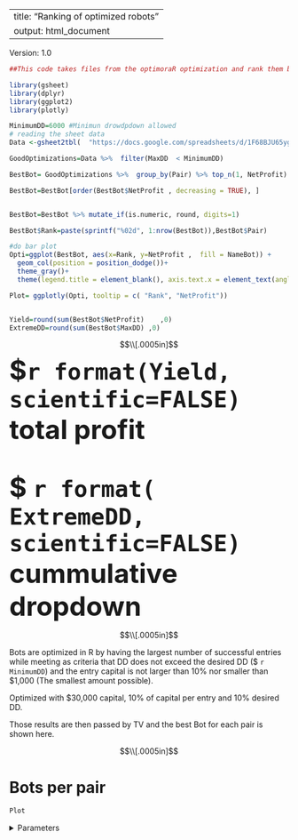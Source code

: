 
---
title: "Ranking of optimized robots"
output: html_document
---

Version: 1.0

```r
##This code takes files from the optimoraR optimization and rank them by best results.

library(gsheet)
library(dplyr)
library(ggplot2)
library(plotly)

MinimumDD=6000 #Minimun drowdpdown allowed
# reading the sheet data
Data <-gsheet2tbl(  "https://docs.google.com/spreadsheets/d/1F68BJU65ygqCHldMSVrbu82b4_WTIUN8go4jdopu21E/edit?usp=sharing")

GoodOptimizations=Data %>%  filter(MaxDD  < MinimumDD)

BestBot= GoodOptimizations %>%  group_by(Pair) %>% top_n(1, NetProfit) #top Bot by profit within desire DD

BestBot=BestBot[order(BestBot$NetProfit , decreasing = TRUE), ] 


BestBot=BestBot %>% mutate_if(is.numeric, round, digits=1)

BestBot$Rank=paste(sprintf("%02d", 1:nrow(BestBot)),BestBot$Pair)

#do bar plot
Opti=ggplot(BestBot, aes(x=Rank, y=NetProfit ,  fill = NameBot)) +
  geom_col(position = position_dodge())+
  theme_gray()+ 
  theme(legend.title = element_blank(), axis.text.x = element_text(angle = 90, vjust = 0.5, hjust=1))

Plot= ggplotly(Opti, tooltip = c( "Rank", "NetProfit"))


Yield=round(sum(BestBot$NetProfit)    ,0)
ExtremeDD=round(sum(BestBot$MaxDD) ,0)   
```

$$\\[.0005in]$$
 <font size="25"> **$`r format(Yield, scientific=FALSE)`  total profit** </font>     
 
 </br>
 
 <font size="10"> **$ `r format( ExtremeDD, scientific=FALSE)` cummulative dropdown** </font>


$$\\[.0005in]$$

Bots are optimized in R by having the largest number of successful entries while meeting as criteria that DD does not exceed the desired DD ($ `r MinimumDD`) and the entry capital is not larger than 10% nor smaller than $1,000 (The smallest amount possible).


Optimized with $30,000 capital, 10% of capital per entry and 10% desired DD.

Those results are then passed by TV and the best Bot for each pair is shown here.


$$\\[.0005in]$$




# Bots per pair


```r
Plot

```

    
  

<details>
  <summary>Parameters</summary>
```r
BestBot=BestBot[,c("Pair", "NameBot",   "Configuration",    "NetProfit", "MaxDD")]
knitr::kable(BestBot)
```
</details> 




